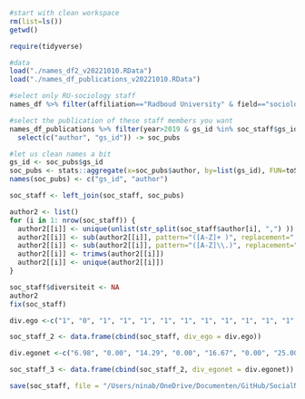 ```r
#start with clean workspace 
rm(list=ls())
getwd()
```

```r
require(tidyverse)

#data
load("./names_df2_v20221010.RData")
load("./names_df_publications_v20221010.RData")
```


```r
#select only RU-sociology staff
names_df %>% filter(affiliation=="Radboud University" & field=="sociology") -> soc_staff

#select the publication of these staff members you want
names_df_publications %>% filter(year>2019 & gs_id %in% soc_staff$gs_id) %>%
  select(c("author", "gs_id")) -> soc_pubs
```


```r
#let us clean names a bit
gs_id <- soc_pubs$gs_id
soc_pubs <- stats::aggregate(x=soc_pubs$author, by=list(gs_id), FUN=toString, na.rm=TRUE)
names(soc_pubs) <- c("gs_id", "author")

soc_staff <- left_join(soc_staff, soc_pubs)

author2 <- list()
for (i in 1: nrow(soc_staff)) {
  author2[[i]] <- unique(unlist(str_split(soc_staff$author[i], ",") ))
  author2[[i]] <- sub(author2[[i]], pattern="([A-Z]+ )", replacement=" ")
  author2[[i]] <- sub(author2[[i]], pattern="([A-Z]\\.)", replacement=" ")
  author2[[i]] <- trimws(author2[[i]])
  author2[[i]] <- unique(author2[[i]])
}
```


```r
soc_staff$diversiteit <- NA
author2
fix(soc_staff)

```

```r
div.ego <-c("1", "0", "1", "1", "1", "1", "1", "1", "1", "1", "1", "1", "1", "1", "1", "1", "1", "1", "1", "1", "1", "1", "1", "1", "0", "1", "0", "1", "0", "1", "0", "1", "1", "0")
```

```r
soc_staff_2 <- data.frame(cbind(soc_staff, div_ego = div.ego))
```


```r
div.egonet <-c("6.98", "0.00", "14.29", "0.00", "16.67", "0.00", "25.00", "0.00", "40.00", "60.00", "22.50", "71.43", "70.00", "0.00", "9.09", "0.00", "13.79", "28.95", "18.75", "40.00", "28.57", "4.17", "0.00", "NA", "NA", "NA", "NA", "0", "42.86", "0.00", "16.67", "0.00", "100", "78.57")
```

```r
soc_staff_3 <- data.frame(cbind(soc_staff_2, div_egonet = div.egonet))
```


```r
save(soc_staff, file = "/Users/ninab/OneDrive/Documenten/GitHub/SocialNetworkRSiena/soc_staff_1010v3.RData")
```



